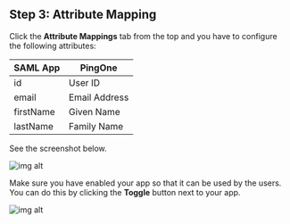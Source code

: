 ## Step 3: Attribute Mapping

Click the **Attribute Mappings** tab from the top and you have to configure the following attributes:

| SAML App  | PingOne       |
| --------- | ------------- |
| id        | User ID       |
| email     | Email Address |
| firstName | Given Name    |
| lastName  | Family Name   |

See the screenshot below.

![img alt](/img/sso-providers/pingone/5.png)

Make sure you have enabled your app so that it can be used by the users. You can do this by clicking the **Toggle** button next to your app.

![img alt](/img/sso-providers/pingone/6.png)
